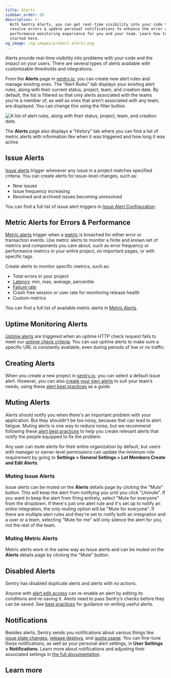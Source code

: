 ```yaml
---
title: Alerts
sidebar_order: 80
description: >-
  With Sentry Alerts, you can get real-time visibility into your code to quickly
  resolve errors & update personal notifications to enhance the error and
  performance monitoring experience for you and your team. Learn how to get
  started here.
og_image: /og-images/product-alerts.png
---
```


Alerts provide real-time visibility into problems with your code and the impact on your users. There are several types of alerts available with customizable thresholds and integrations.

From the **Alerts** page in [sentry.io](https://sentry.io), you can create new alert rules and manage existing ones. The “Alert Rules” tab displays your existing alert rules, along with their current status, project, team, and creation date. By default, the list is filtered so that only alerts associated with the teams you're a member of, as well as ones that aren't associated with any team, are displayed. You can change this using the filter button.

![A list of alert rules, along with their status, project, team, and creation date.](./img/alert-listing.png)

The **Alerts** page also displays a “History” tab where you can find a list of metric alerts with information like when it was triggered and how long it was active.

## Issue Alerts

[Issue alerts](/product/alerts/alert-types/#issue-alerts) trigger whenever any issue in a project matches specified criteria. You can create alerts for issue-level changes, such as:

- New issues
- Issue frequency increasing
- Resolved and archived issues becoming unresolved

You can find a full list of issue alert triggers in [Issue Alert Configuration](/product/alerts/create-alerts/issue-alert-config/#when-conditions-triggers).

## Metric Alerts for Errors & Performance

[Metric alerts](/product/alerts/alert-types/#metric-alerts) trigger when a [metric](/product/insights/overview/metrics/) is breached for either error or transaction events. Use metric alerts to monitor a finite and known set of metrics and components you care about, such as error frequency or performance metrics in your entire project, on important pages, or with specific tags.

Create alerts to monitor specific metrics, such as:

- Total errors in your project
- [Latency](/product/insights/overview/metrics/#latency): min, max, average, percentile
- [Failure rate](/product/insights/overview/metrics/#failure-rate)
- Crash free session or user rate for monitoring release health
- Custom metrics

You can find a full list of available metric alerts in [Metric Alerts](/product/alerts/alert-types/#metric-alerts).

## Uptime Monitoring Alerts

[Uptime alerts](/product/uptime-monitoring/) are triggered when an uptime HTTP check request fails to meet our
[uptime check criteria](/product/uptime-monitoring/#uptime-check-criteria).
You can use uptime alerts to make sure a specific URL is constantly available, even during periods of low or no traffic.

## Creating Alerts

When you create a new project in [sentry.io](https://sentry.io), you can select a default issue alert. However, you can also [create your own alerts](/product/alerts/create-alerts/) to suit your team’s needs, using these [alert best practices](/product/alerts/best-practices/) as a guide.

## Muting Alerts

Alerts should notify you when there's an important problem with your application. But they shouldn't be too noisy, because that can lead to alert fatigue. Muting alerts is one way to reduce noise, but we recommend following these [alert best practices](/product/alerts/best-practices/) to help you create relevant alerts that notify the people equipped to fix the problem.

<Alert>

Any user can mute alerts for their entire organization by default, but users with manager or owner-level permissions can update the minimum role requirement by going to **Settings > General Settings > Let Members Create and Edit Alerts**.

</Alert>

### Muting Issue Alerts

Issue alerts can be muted on the **Alerts** details page by clicking the "Mute" button. This will keep the alert from notifying you until you click "Unmute". If you want to keep the alert from firing entirely, select "Mute for everyone" from the dropdown. If there's just one alert rule and it's set up to notify an entire integration, the only muting option will be "Mute for everyone". If there are multiple alert rules and they're set to notify both an integration and a user or a team, selecting "Mute for me" will only silence the alert for you, not the rest of the team.

### Muting Metric Alerts

Metric alerts work in the same way as Issue alerts and can be muted on the **Alerts** details page by clicking the "Mute" button.

## Disabled Alerts

Sentry has disabled duplicate alerts and alerts with no actions.

Anyone with [alert edit access](/organization/membership/) can re-enable an alert by editing its conditions and re-saving it. Alerts need to pass Sentry’s checks before they can be saved. See [best practices](/product/alerts/best-practices/) for guidance on writing useful alerts.

## Notifications

Besides alerts, Sentry sends you notifications about various things like [issue state changes](/product/issues/states-triage/), [release deploys](/product/releases/), and [quota usage](/pricing/quotas/). You can fine-tune these notifications, as well as your personal alert settings, in **User Settings > Notifications**. Learn more about notifications and adjusting their associated settings in [the full documentation](/product/alerts/notifications/).

## Learn more

<PageGrid />
